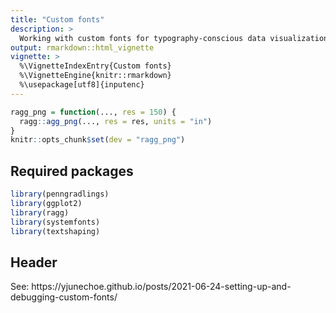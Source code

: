 ```yaml
---
title: "Custom fonts"
description: >
  Working with custom fonts for typography-conscious data visualization.
output: rmarkdown::html_vignette
vignette: >
  %\VignetteIndexEntry{Custom fonts}
  %\VignetteEngine{knitr::rmarkdown}
  %\usepackage[utf8]{inputenc}
---
```


```r
ragg_png = function(..., res = 150) {
  ragg::agg_png(..., res = res, units = "in")
}
knitr::opts_chunk$set(dev = "ragg_png")
```

## Required packages

```r
library(penngradlings)
library(ggplot2)
library(ragg)
library(systemfonts)
library(textshaping)
```


## Header

See: https://yjunechoe.github.io/posts/2021-06-24-setting-up-and-debugging-custom-fonts/
